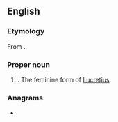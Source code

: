 ==English==

===Etymology===
From {{uder|en|la|lucrum||gain, profit}}.

===Proper noun===
{{en-proper noun}}

# {{given name|en|female|from=Latin}}. The feminine form of [[Lucretius]].

===Anagrams===
* {{anagrams|en|a=aceilrtu|curliate|reticula}}